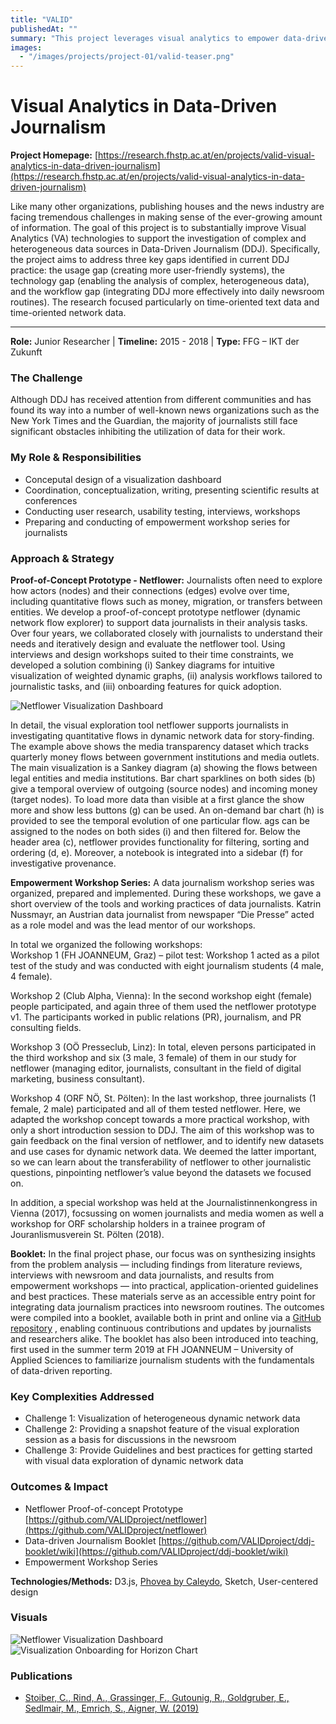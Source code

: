 ```yaml
---
title: "VALID"
publishedAt: ""
summary: "This project leverages visual analytics to empower data-driven journalists with intuitive tools for uncovering stories and insights hidden within complex datasets."
images:
  - "/images/projects/project-01/valid-teaser.png"
---
```


# Visual Analytics in Data-Driven Journalism

**Project Homepage:** [https://research.fhstp.ac.at/en/projects/valid-visual-analytics-in-data-driven-journalism](https://research.fhstp.ac.at/en/projects/valid-visual-analytics-in-data-driven-journalism)

Like many other organizations, publishing houses and the news industry are facing tremendous challenges in making sense of the ever-growing amount of information. 
The goal of this project is to substantially improve Visual Analytics (VA) technologies to support the investigation of complex and heterogeneous data sources in Data-Driven Journalism (DDJ). 
Specifically, the project aims to address three key gaps identified in current DDJ practice: 
the usage gap (creating more user-friendly systems), the technology gap (enabling the analysis of complex, heterogeneous data), 
and the workflow gap (integrating DDJ more effectively into daily newsroom routines). 
The research focused particularly on time-oriented text data and time-oriented network data.

---

**Role:** Junior Researcher | **Timeline:** 2015 - 2018 | **Type:** FFG – IKT der Zukunft

### The Challenge
Although DDJ has received attention from different communities and has found its way into a number of well-known 
news organizations such as the New York Times and the Guardian, the majority of journalists still face significant obstacles 
inhibiting the utilization of data for their work. 


### My Role & Responsibilities
- Conceputal design of a visualization dashboard 
- Coordination, conceptualization, writing, presenting scientific results at conferences
- Conducting user research, usability testing, interviews, workshops
- Preparing and conducting of empowerment workshop series for journalists

### Approach & Strategy
**Proof-of-Concept Prototype - Netflower:**
Journalists often need to explore how actors (nodes) and their connections (edges) evolve over time, 
including quantitative flows such as money, migration, or transfers between entities. We develop a proof-of-concept prototype netflower (dynamic network flow explorer) to support data journalists in their analysis tasks.
Over four years, we collaborated closely with journalists to understand their needs and iteratively design and evaluate the netflower tool. 
Using interviews and design workshops suited to their time constraints, we developed a solution combining (i) Sankey diagrams for intuitive visualization of weighted dynamic graphs, 
(ii) analysis workflows tailored to journalistic tasks, and (iii) onboarding features for quick adoption.

![Netflower Visualization Dashboard](/images/projects/project-01/valid-interface.png)

In detail, the visual exploration tool netflower supports journalists in investigating quantitative flows in dynamic network data for story-finding. 
The example above shows the media transparency dataset which tracks quarterly money flows between government institutions and media outlets. 
The main visualization is a Sankey diagram (a) showing the flows between legal entities and media institutions. Bar chart sparklines on both sides 
(b) give a temporal overview of outgoing (source nodes) and incoming money (target nodes). 
To load more data than visible at a first glance the show more and show less buttons (g) can be used. 
An on-demand bar chart (h) is provided to see the temporal evolution of one particular flow. 
ags can be assigned to the nodes on both sides (i) and then filtered for. Below the header area (c), 
netflower provides functionality for filtering, sorting and ordering (d, e). 
Moreover, a notebook is integrated into a sidebar (f) for investigative provenance.

**Empowerment Workshop Series:**
A data journalism workshop series was organized, prepared and implemented. 
During these workshops, we gave a short overview of the tools and working practices of data journalists. 
Katrin Nussmayr, an Austrian data journalist from newspaper “Die Presse” acted as a role model and was the lead mentor 
of our workshops. 

In total we organized the following workshops:					
Workshop 1 (FH JOANNEUM, Graz) – pilot test: 
Workshop 1 acted as a pilot test of the study and was conducted with eight journalism students (4 male, 4 female). 
					
Workshop 2 (Club Alpha, Vienna): 
In the second workshop eight (female) people participated, and again three of them used the netflower prototype v1. 
The participants worked in public relations (PR), journalism, and PR consulting fields. 

Workshop 3 (OÖ Presseclub, Linz): In total, eleven persons participated in the third workshop and six (3 male, 3 female) 
of them in our study for netflower (managing editor, journalists, consultant in the field of digital marketing, business consultant). 

Workshop 4 (ORF NÖ, St. Pölten): In the last workshop, three journalists (1 female, 2 male) participated and 
all of them tested netflower. Here, we adapted the workshop concept towards a more practical workshop, 
with only a short introduction session to DDJ. 
The aim of this workshop was to gain feedback on the final version of netflower, and to identify new datasets 
and use cases for dynamic network data. We deemed the latter important, so we can learn about the transferability of 
netflower to other journalistic questions, pinpointing netflower’s value beyond the datasets we focused on. 

In addition, a special workshop was held at the Journalistinnenkongress in Vienna (2017), 
focsussing on women journalists and media women as well a workshop for ORF scholarship holders in a trainee program of Jouranlismusverein St. Pölten (2018).

**Booklet:**
In the final project phase, our focus was on synthesizing insights from the problem analysis — including findings from literature reviews, interviews with newsroom and data journalists, and results from empowerment workshops — into practical, application-oriented guidelines and best practices. 
These materials serve as an accessible entry point for integrating data journalism practices into newsroom routines.
The outcomes were compiled into a booklet, available both in print and online via a [GitHub repository](https://github.com/VALIDproject/ddj-booklet/wiki)
, enabling continuous contributions and updates by journalists and researchers alike. 
The booklet has also been introduced into teaching, first used in the summer term 2019 at FH JOANNEUM – University of Applied Sciences to familiarize journalism students with the fundamentals of data-driven reporting.


### Key Complexities Addressed
- Challenge 1: Visualization of heterogeneous dynamic network data
- Challenge 2: Providing a snapshot feature of the visual exploration session as a basis for discussions in the newsroom
- Challenge 3: Provide Guidelines and best practices for getting started with visual data exploration of dynamic network data

### Outcomes & Impact
- Netflower Proof-of-concept Prototype [https://github.com/VALIDproject/netflower](https://github.com/VALIDproject/netflower)
- Data-driven Journalism Booklet [https://github.com/VALIDproject/ddj-booklet/wiki](https://github.com/VALIDproject/ddj-booklet/wiki)
- Empowerment Workshop Series 

**Technologies/Methods:** D3.js, [Phovea by Caleydo](https://github.com/phovea/), Sketch, User-centered design

### Visuals
![Netflower Visualization Dashboard](/images/projects/project-01/valid-interface.png)
![Visualization Onboarding for Horizon Chart](/images/projects/project-01/valid-booklet.png)

### Publications
- [Stoiber, C., Rind, A., Grassinger, F., Gutounig, R., Goldgruber, E., Sedlmair, M., Emrich, S., Aigner, W. (2019)](https://doi.org/10.1111/cgf.13721)




